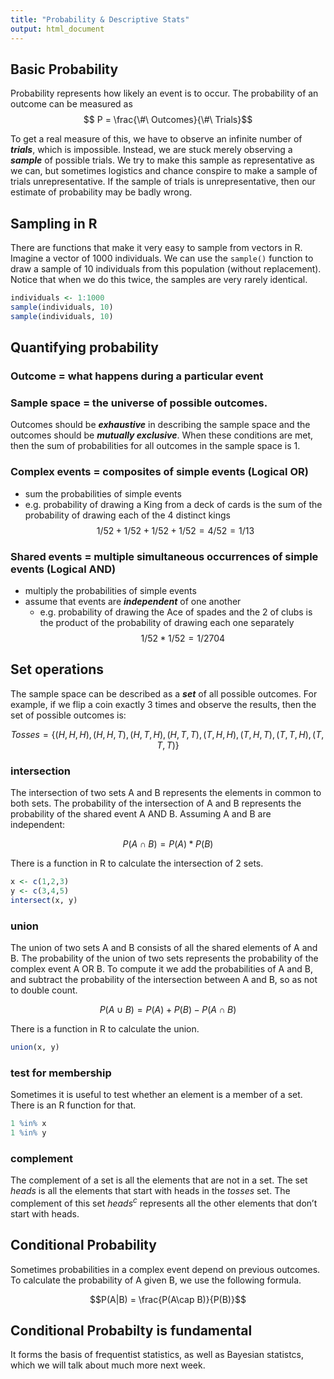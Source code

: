 ```yaml
---
title: "Probability & Descriptive Stats"
output: html_document
---
```


## Basic Probability

Probability represents how likely an event is to occur. The probability of an outcome can be measured as $$ P = \frac{\#\ Outcomes}{\#\ Trials}$$

To get a real measure of this, we have to observe an infinite number of ***trials***, which is impossible. Instead, we are stuck merely observing a ***sample*** of possible trials. We try to make this sample as representative as we can, but sometimes logistics and chance conspire to make a sample of trials unrepresentative. If the sample of trials is unrepresentative, then our estimate of probability may be badly wrong.  

## Sampling in R

There are functions that make it very easy to sample from vectors in R.  Imagine a vector of 1000 individuals.  We can use the `sample()` function to draw a sample of 10 individuals from this population (without replacement).  Notice that when we do this twice, the samples are very rarely identical. 

```r
individuals <- 1:1000
sample(individuals, 10)
sample(individuals, 10)
```

## Quantifying probability

### Outcome = what happens during a particular event
### Sample space = the universe of possible outcomes.  

Outcomes should be ***exhaustive*** in describing the sample space and the outcomes should be ***mutually exclusive***. When these conditions are met, then the sum of probabilities for all outcomes in the sample space is 1.

### Complex events = composites of simple events (Logical OR)
  *  sum the probabilities of simple events
  *  e.g. probability of drawing a King from a deck of cards is the sum of the probability of drawing each of the 4 distinct kings 
  $$1/52 + 1/52 + 1/52 + 1/52 = 4/52 = 1/13 $$
  
### Shared events = multiple simultaneous occurrences of simple events (Logical AND)
  *  multiply the probabilities of simple events
  *  assume that events are ***independent*** of one another
      *  e.g. probability of drawing the Ace of spades and the 2 of clubs is the product of the probability of drawing each one separately 
      $$1/52 * 1/52 = 1/2704$$
    
## Set operations

The sample space can be described as a ***set*** of all possible outcomes.  For example, if we flip a coin exactly 3 times and observe the results, then the set of possible outcomes is: 

$$ Tosses = \{(H, H, H), (H, H, T), (H, T, H), (H, T, T), (T, H, H), (T, H, T), (T, T, H), (T, T, T)\}$$

### intersection

The intersection of two sets A and B represents the elements in common to both sets. The probability of the intersection of A and B represents the probability of the shared event A AND B. Assuming A and B are independent:

$$ P(A \cap B) = P(A) * P(B) $$ 

There is a function in R to calculate the intersection of 2 sets. 

```r
x <- c(1,2,3)
y <- c(3,4,5)
intersect(x, y)
```

### union

The union of two sets A and B consists of all the shared elements of A and B. The probability of the union of two sets represents the probability of the complex event A OR B. To compute it we add the probabilities of A and B, and subtract the probability of the intersection between A and B, so as not to double count. 

$$ P(A \cup B) = P(A) + P(B) - P(A \cap B)$$

There is a function in R to calculate the union.

```r
union(x, y)
```

### test for membership

Sometimes it is useful to test whether an element is a member of a set.  There is an R function for that.  

```r
1 %in% x
1 %in% y
```

### complement

The complement of a set is all the elements that are not in a set.  The set $heads$ is all the elements that start with heads in the $tosses$ set.  The complement of this set $heads^c$ represents all the other elements that don't start with heads. 

## Conditional Probability

Sometimes probabilities in a complex event depend on previous outcomes.  To calculate the probability of A given B, we use the following formula. 

$$P(A|B) = \frac{P(A\cap B)}{P(B)}$$

## Conditional Probabilty is fundamental

It forms the basis of frequentist statistics, as well as Bayesian statistcs, which we will talk about much more next week.
